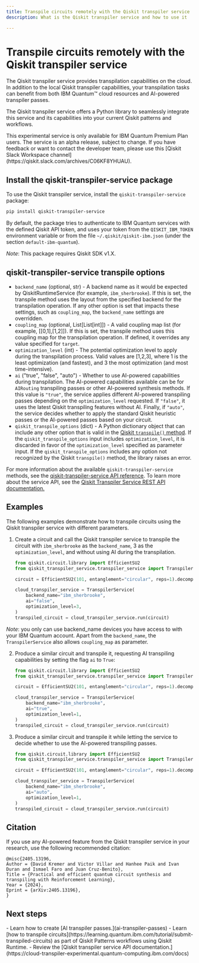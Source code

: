```yaml
---
title: Transpile circuits remotely with the Qiskit transpiler service
description: What is the Qiskit transpiler service and how to use it

---
```

# Transpile circuits remotely with the Qiskit transpiler service

The Qiskit transpiler service provides transpilation capabilities on the cloud. In addition to the local Qiskit transpiler capabilities, your transpilation tasks can benefit from both IBM Quantum&trade; cloud resources and AI-powered transpiler passes.

The Qiskit transpiler service offers a Python library to seamlessly integrate this service and its capabilities into your current Qiskit patterns and workflows.

<Admonition type="note">
    This experimental service is only available for IBM Quantum Premium Plan users.
    The service is an alpha release, subject to change.
    If you have feedback or want to contact the developer team, please use this [Qiskit Slack Workspace channel](https://qiskit.slack.com/archives/C06KF8YHUAU).
</Admonition>

<span id="install-transpiler-service"></span>
## Install the qiskit-transpiler-service package

To use the Qiskit transpiler service, install the `qiskit-transpiler-service` package:

```sh
pip install qiskit-transpiler-service
```

By default, the package tries to authenticate to IBM Quantum services with the defined Qiskit API token, and uses your token from the `QISKIT_IBM_TOKEN` environment variable or from the file `~/.qiskit/qiskit-ibm.json` (under the section `default-ibm-quantum`).

*Note*: This package requires Qiskit SDK v1.X.

## qiskit-transpiler-service transpile options

- `backend_name` (optional, str) - A backend name as it would be expected by QiskitRuntimeService (for example, `ibm_sherbrooke`). If this is set, the transpile method uses the layout from the specified backend for the transpilation operation. If any other option is set that impacts these settings, such as `coupling_map`, the `backend_name` settings are overridden.
- `coupling_map` (optional, List[List[int]]) - A valid coupling map list (for example, [[0,1],[1,2]]). If this is set, the transpile method uses this coupling map for the transpilation operation. If defined, it overrides any value specified for `target`.
- `optimization_level` (int) - The potential optimization level to apply during the transpilation process. Valid values are [1,2,3], where 1 is the least optimization (and fastest), and 3 the most optimization (and most time-intensive).
- `ai` ("true", "false", "auto") - Whether to use AI-powered capabilities during transpilation. The AI-powered capabilities available can be for `AIRouting` transpiling passes or other AI-powered synthesis methods. If this value is `"true"`, the service applies different AI-powered transpiling passes depending on the `optimization_level` requested. If  `"false"`, it uses the latest Qiskit transpiling features without AI. Finally, if `"auto"`, the service decides whether to apply the standard Qiskit heuristic passes or the AI-powered passes based on your circuit.
- `qiskit_transpile_options` (dict) - A Python dictionary object that can include any other option that is valid in the [Qiskit `transpile()` method](defaults-and-configuration-options). If the `qiskit_transpile_options` input includes `optimization_level`, it is discarded in favor of the `optimization_level` specified as parameter input. If the `qiskit_transpile_options` includes any option not recognized by the Qiskit `transpile()` method, the library raises an error.

For more information about the available `qiskit-transpiler-service` methods, see the [qiskit-transpiler-service API reference](/api/qiskit-transpiler-service). To learn more about the service API, see the [Qiskit Transpiler Service REST API documentation.](/api/qiskit-transpiler-service-rest)

## Examples

The following examples demonstrate how to transpile circuits using the Qiskit transpiler service with different parameters.

1. Create a circuit and call the Qiskit transpiler service to transpile the circuit with `ibm_sherbrooke` as the `backend_name`, 3 as the `optimization_level`, and without using AI during the transpilation.

    ```python
    from qiskit.circuit.library import EfficientSU2
    from qiskit_transpiler_service.transpiler_service import TranspilerService

    circuit = EfficientSU2(101, entanglement="circular", reps=1).decompose()

    cloud_transpiler_service = TranspilerService(
        backend_name="ibm_sherbrooke",
        ai="false",
        optimization_level=3,
    )
    transpiled_circuit = cloud_transpiler_service.run(circuit)
    ```
*Note*: you only can use backend_name devices you have access to with your IBM Quantum account. Apart from the `backend_name`, the `TranspilerService` also allows `coupling_map` as parameter.

2. Produce a similar circuit and transpile it, requesting AI transpiling capabilities by setting the flag `ai` to `True`:

    ```python
    from qiskit.circuit.library import EfficientSU2
    from qiskit_transpiler_service.transpiler_service import TranspilerService

    circuit = EfficientSU2(101, entanglement="circular", reps=1).decompose()

    cloud_transpiler_service = TranspilerService(
        backend_name="ibm_sherbrooke",
        ai="true",
        optimization_level=1,
    )
    transpiled_circuit = cloud_transpiler_service.run(circuit)
    ```

3. Produce a similar circuit and transpile it while letting the service to decide whether to use the AI-powered transpiling passes.


    ```python
    from qiskit.circuit.library import EfficientSU2
    from qiskit_transpiler_service.transpiler_service import TranspilerService

    circuit = EfficientSU2(101, entanglement="circular", reps=1).decompose()

    cloud_transpiler_service = TranspilerService(
        backend_name="ibm_sherbrooke",
        ai="auto",
        optimization_level=1,
    )
    transpiled_circuit = cloud_transpiler_service.run(circuit)
    ```

## Citation

If you use any AI-powered feature from the Qiskit transpiler service in your research, use the following recommended citation:

```
@misc{2405.13196,
Author = {David Kremer and Victor Villar and Hanhee Paik and Ivan Duran and Ismael Faro and Juan Cruz-Benito},
Title = {Practical and efficient quantum circuit synthesis and transpiling with Reinforcement Learning},
Year = {2024},
Eprint = {arXiv:2405.13196},
}
```

## Next steps

<Admonition type="tip" title="Recommendations">
    - Learn how to create [AI transpiler passes.](ai-transpiler-passes)
    - Learn [how to transpile circuits](https://learning.quantum.ibm.com/tutorial/submit-transpiled-circuits) as part of Qiskit Patterns workflows using Qiskit Runtime.
    - Review the [Qiskit transpiler service API documentation.](https://cloud-transpiler-experimental.quantum-computing.ibm.com/docs)
</Admonition>
